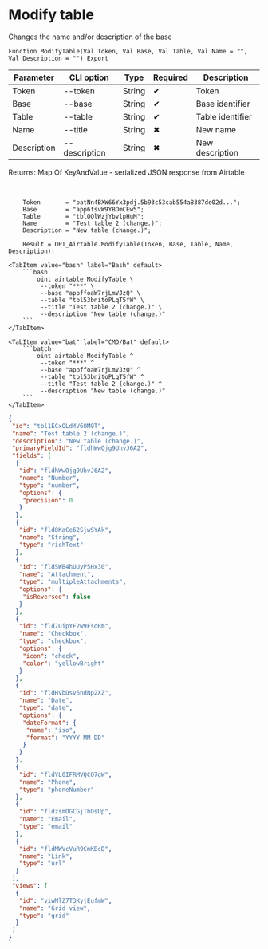 ﻿---
sidebar_position: 2
---


# Modify table
 Changes the name and/or description of the base



`Function ModifyTable(Val Token, Val Base, Val Table, Val Name = "", Val Description = "") Export`

  | Parameter | CLI option | Type | Required | Description |
  |-|-|-|-|-|
  | Token | --token | String | &#x2714; | Token |
  | Base | --base | String | &#x2714; | Base identifier |
  | Table | --table | String | &#x2714; | Table identifier |
  | Name | --title | String | &#x2716; | New name |
  | Description | --description | String | &#x2716; | New description |

  
  Returns:  Map Of KeyAndValue - serialized JSON response from Airtable

<br/>




```bsl title="1C:Enterprise/OneScript code example"
    Token       = "patNn4BXW66Yx3pdj.5b93c53cab554a8387de02d...";
    Base        = "app6fsvW9YBOmCEw5";
    Table       = "tblQOlWzjYbvlpHuM";
    Name        = "Test table 2 (change.)";
    Description = "New table (change.)";

    Result = OPI_Airtable.ModifyTable(Token, Base, Table, Name, Description);
```
 

 <Tabs>
  
    <TabItem value="bash" label="Bash" default>
        ```bash
            oint airtable ModifyTable \
             --token "***" \
             --base "appffoaW7rjLmVJzQ" \
             --table "tbl53bnitoPLqT5fW" \
             --title "Test table 2 (change.)" \
             --description "New table (change.)"
        ```
    </TabItem>
  
    <TabItem value="bat" label="CMD/Bat" default>
        ```batch
            oint airtable ModifyTable ^
             --token "***" ^
             --base "appffoaW7rjLmVJzQ" ^
             --table "tbl53bnitoPLqT5fW" ^
             --title "Test table 2 (change.)" ^
             --description "New table (change.)"
        ```
    </TabItem>
</Tabs>


```json title="Result"
{
 "id": "tbl1ECxOLd4V6OM9T",
 "name": "Test table 2 (change.)",
 "description": "New table (change.)",
 "primaryFieldId": "fldhWwOjg9UhvJ6A2",
 "fields": [
  {
   "id": "fldhWwOjg9UhvJ6A2",
   "name": "Number",
   "type": "number",
   "options": {
    "precision": 0
   }
  },
  {
   "id": "fld8KaCe62SjwSYAk",
   "name": "String",
   "type": "richText"
  },
  {
   "id": "fldSWB4hUUyP5Hx30",
   "name": "Attachment",
   "type": "multipleAttachments",
   "options": {
    "isReversed": false
   }
  },
  {
   "id": "fld7UipYF2w9FsoRm",
   "name": "Checkbox",
   "type": "checkbox",
   "options": {
    "icon": "check",
    "color": "yellowBright"
   }
  },
  {
   "id": "fldHVbDsv6ndNp2XZ",
   "name": "Date",
   "type": "date",
   "options": {
    "dateFormat": {
     "name": "iso",
     "format": "YYYY-MM-DD"
    }
   }
  },
  {
   "id": "fldYL0IFRMVQCO7gW",
   "name": "Phone",
   "type": "phoneNumber"
  },
  {
   "id": "fldzsmOGCGjThDsUp",
   "name": "Email",
   "type": "email"
  },
  {
   "id": "fldMWVcVuR9CmKBcD",
   "name": "Link",
   "type": "url"
  }
 ],
 "views": [
  {
   "id": "viwMlZ7T3KyjEufmW",
   "name": "Grid view",
   "type": "grid"
  }
 ]
}
```

